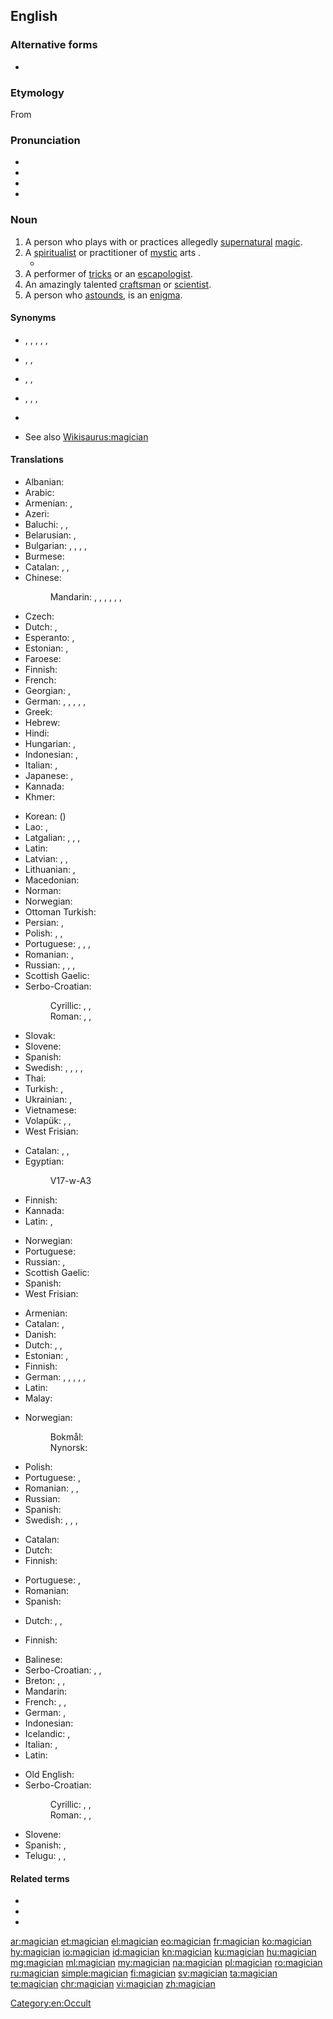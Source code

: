 ==English==
{{wikipedia}}

===Alternative forms===
* {{l|en|magitian}} {{qualifier|obsolete}}

===Etymology===
From {{etyl|frm|en}} {{m|frm|magicien}}

===Pronunciation===
* {{IPA|/məˈdʒɪʃən/|lang=en}}
* {{audio|En-us-magician.ogg|Audio (US)|lang=en}}
* {{hyphenation|ma|gi|cian|lang=en}}
* {{rhymes|ɪʃən|lang=en}}

===Noun===
{{en-noun}}

# A person who plays with or practices allegedly [[supernatural]] [[magic]].
# A [[spiritualist]] or practitioner of [[mystic]] arts {{qualifier|often derogatory}}.
#* {{quote-magazine|date=2014-06-21|volume=411|issue=8892|magazine={{w|The Economist}}
|title=[http://www.economist.com/news/books-and-arts/21604535-real-sir-isaac-newton-was-not-first-king-reason-last Magician’s brain]
|passage=The truth is that [Isaac] Newton was very much a product of his time. The colossus of science was not the first king of reason, Keynes wrote after reading Newton’s unpublished manuscripts. Instead “he was the last of the '''magicians'''”.}}
# A performer of [[tricks]] or an [[escapologist]].
# An amazingly talented [[craftsman]] or [[scientist]].
# A person who [[astound]]s, is an [[enigma]].

====Synonyms====
* {{sense|practitioner of allegedly supernatural magic}} {{l|en|sorcerer}}, {{l|en|thaumaturge}}, {{l|en|wizard}}, {{l|en|warlock}}, {{l|en|witch}}, {{l|en|magic user}}
* {{sense|spiritualist or practitioner of mystic arts}} {{l|en|spiritualist}}, {{l|en|mystic}}, {{l|en|witch doctor}}
* {{sense|performer of tricks}} {{l|en|wizard}}, {{l|en|trickster}}, {{l|en|stage magician}}
* {{sense|talented craftsman or scientist}} {{l|en|whizz}}, {{l|en|whiz}}, {{l|en|wiz}}, {{l|en|wizard}}
* {{sense|person who astounds, is an enigma}} {{l|en|phenomenon}}
* See also [[Wikisaurus:magician]]

====Translations====
{{trans-top|practitioner of allegedly supernatural magic}}
* Albanian: {{t+|sq|magjistar|m}}
* Arabic: {{t|ar|سَاحِر|m}}
* Armenian: {{t+|hy|կախարդ}}, {{t+|hy|վհուկ}}
* Azeri: {{t+|az|sehrbaz}}
* Baluchi: {{t|bal|سحرگو|tr=sahargo}}, {{t|bal|جادوگر}}, {{t|bal|سحر کنوخ|tr=sihr kanox}}
* Belarusian: {{t|be|чараўні́к|m|sc=Cyrl}}, {{t|be|маг|m|sc=Cyrl}}
* Bulgarian: {{t+|bg|вълше́бник|m|sc=Cyrl}}, {{t+|bg|чароде́й|m|sc=Cyrl}}, {{t+|bg|маг|m|sc=Cyrl}}, {{t+|bg|магьосник|m|sc=Cyrl}}, {{t+|bg|вещер|m|sc=Cyrl}}
* Burmese: {{t+|my|မျက်လှည့်ဆရာ|tr=mje' hle. hsaja|sc=Mymr}}
* Catalan: {{t+|ca|mag|m}}, {{t|ca|màgic|m}}, {{t+|ca|fetiller|m}}
* Chinese:
*: Mandarin: {{t+|cmn|巫師|sc=Hani}}, {{t+|cmn|巫师|tr=wūshī|sc=Hani}}, {{t+|cmn|覡|sc=Hani}}, {{t+|cmn|觋|tr=xí|sc=Hani}}, {{t+|cmn|魔術師|sc=Hani}}, {{t+|cmn|魔术师|tr=móshùshī|sc=Hani}}, {{t+|cmn|妖人|tr=yāorén|sc=Hani}}
* Czech: {{t+|cs|kouzelník|m}}
* Dutch: {{t+|nl|tovenaar|m}}, {{t+|nl|magiër|m}}
* Esperanto: {{t|eo|iluziisto}}, {{t|eo|sorĉisto}}
* Estonian: {{t|et|maag}}, {{t+|et|võlur}}
* Faroese: {{t|fo|gandakallur|m}}
* Finnish: {{t+|fi|taikuri}}
* French: {{t+|fr|magicien|m}}
* Georgian: {{t|ka|ჯადოქარი}}, {{t|ka|გრძნეული}}
* German: {{t+|de|Magier|m}}, {{t+|de|Zauberer|m}}, {{t|de|Zaubrer|m}}, {{t+|de|Magierin|f}}, {{t+|de|Zauberin|f}}, {{t|de|Zaubrerin|f}}
* Greek: {{t+|el|μάγος|m}}
* Hebrew: {{t+|he|קוסם|m|tr=kosem}}
* Hindi: {{t+|hi|जादूगर|tr=jādūgar|sc=Deva}}
* Hungarian: {{t+|hu|mágus}}, {{t+|hu|bűvész}}
* Indonesian: {{t+|id|tukang sulap}}, {{t+|id|dukun}}
* Italian: {{t+|it|mago|m}}, {{t+|it|stregone|m}}
* Japanese: {{t|ja|魔法使い|tr=まほうつかい, mahō tsukai}}, {{t|ja|魔術師|tr=まじゅつし, majutsushi}}
* Kannada: {{t+|kn|ಮಾಂತ್ರಿಕ|sc=Knda|tr=māntrika}}
* Khmer: {{t|km|មនុស្សចេះឆ|tr=mɔnuh ceh cʰɑɑ|sc=Khmr}}
{{trans-mid}}
* Korean: {{t+|ko|마술사|sc=Kore}} ({{t+|ko|魔術師|sc=Kore}})
* Lao: {{t|lo|ນະເລນ|tr=nāléːn|sc=Laoo}}, {{t|lo|ຜູ້ວິເສດ|tr=pʰȕː wī sȅːt|sc=Laoo}}
* Latgalian: {{t|ltg|būrs|m}}, {{t|ltg|būre|f}}, {{t|ltg|ragaņs|m}}, {{t|ltg|ragane|f}}
* Latin: {{t|la|magus}}
* Latvian: {{t|lv|burvis|m}}, {{t|lv|burve|f}}, {{t|lv|zintnieks|m}}
* Lithuanian: {{t+|lt|magas|m}}, {{t|lt|burtininkas|m}}
* Macedonian: {{t|mk|магио́ничар|m|sc=Cyrl}}
* Norman: {{t|nrf|magicien|m}}
* Norwegian: {{t|no|magiker|m}}
* Ottoman Turkish: {{t|ota|سحرباز|tr=sihrbâz|sc=ota-Arab}}
* Persian: {{t+|fa|جادوگر|tr=jâdugar|sc=fa-Arab}}, {{t+|fa|ساحر|tr=sâher|sc=fa-Arab}}
* Polish: {{t+|pl|magik|m}}, {{t+|pl|czarodziej|m}}, {{t+|pl|czarownik|m}}
* Portuguese: {{t+|pt|mago|m}}, {{t+|pt|bruxo|m}}, {{t+|pt|mágico|m}}, {{t+|pt|feiticeiro|m}}
* Romanian: {{t+|ro|vrăjitor|m}}, {{t+|ro|magician|m}}
* Russian: {{t+|ru|волше́бник|m}}, {{t+|ru|колду́н|m}}, {{t+|ru|маг|m}}, {{t+|ru|чароде́й|m}}
* Scottish Gaelic: {{t|gd|draoidh|m}}
* Serbo-Croatian:
*: Cyrillic: {{t|sh|мађионичар|m}}, {{t|sh|маг|m}}, {{t|sh|чаробњак|m}}
*: Roman: {{t+|sh|mađioničar|m}}, {{t+|sh|mag|m}}, {{t+|sh|čarobnjak|m}}
* Slovak: {{t|sk|kúzelník|m}}
* Slovene: {{t+|sl|čarovnik|m}}
* Spanish: {{t+|es|mago|m}}
* Swedish: {{t+|sv|trollkarl|m}}, {{t+|sv|trollkäring|f}}, {{t|sv|trollkona|f}}, {{t+|sv|trollpacka|f}}, {{t|sv|trollgubbe|m}}
* Thai: {{t|th|ผู้วิเศษ|tr=pôo-wí-sàyt|sc=Thai}}
* Turkish: {{t+|tr|sihirbaz}}, {{t+|tr|büyücü}}
* Ukrainian: {{t|uk|чарівни́к|m|sc=Cyrl}}, {{t+|uk|маг|m|sc=Cyrl}}
* Vietnamese: {{t+|vi|phù thủy}}
* Volapük: {{qualifier|♂♀}} {{t+|vo|magivan}}, {{qualifier|♂}} {{t|vo|himagivan}}, {{qualifier|♀}} {{t+|vo|jimagivan}}
* West Frisian: {{t|fy|tsjoender|c}}
{{trans-bottom}}

{{trans-top|spiritualist or practitioner of mystic arts}}
* Catalan: {{t+|ca|mag|m}}, {{t|ca|màgic|m}}, {{t+|ca|fetiller|m}}
* Egyptian: {{t|egy|s3w|sc=Egyp}}
*: <hiero>V17-w-A3</hiero>
* Finnish: {{t+|fi|mystikko}}
* Kannada: {{t+|kn|ಮಾಂತ್ರಿಕ|sc=Knda|tr=māntrika}}
* Latin: {{t|la|magus}}, {{t|la|mysticus}}
{{trans-mid}}
* Norwegian: {{t|no|trollmann|m}}
* Portuguese: {{t+|pt|feiticeiro|m}}
* Russian: {{t+|ru|заклина́тель|m}}, {{t+|ru|чароде́й|m}}
* Scottish Gaelic: {{t|gd|draoidh|m}}
* Spanish: {{t+|es|mago|m}}
* West Frisian: {{t|fy|tsjoender|c}}
{{trans-bottom}}

{{trans-top|performer of tricks}}
* Armenian: {{t+|hy|աճպարար}}
* Catalan: {{t+|ca|mag|m}}, {{t|ca|màgic|m}}
* Danish: {{t|da|tryllekunstner|c}}
* Dutch: {{t+|nl|goochelaar|m}}, {{t+|nl|illusionist|m}}, {{t+|nl|magiër|m}}
* Estonian: {{t|et|mustkunstnik}}, {{t+|et|illusionist}}
* Finnish: {{t|fi|illusionisti}}
* German: {{t+|de|Magier|m}}, {{t+|de|Magierin|f}}, {{t|de|Zauberkünstler|m}}, {{t|de|Zauberkünstlerin|f}}, {{t|de|Illusionskünstler|m}}, {{t|de|Illusionskünstlerin|f}}
* Latin: {{t|la|magus}}
* Malay: {{t|ms|ahli silap mata}}
{{trans-mid}}
* Norwegian:
*: Bokmål: {{t|nb|tryllekunstner|m}}
*: Nynorsk: {{t|nn|tryllekunstnar|m}}
* Polish: {{t+|pl|magik|m}}
* Portuguese: {{t+|pt|mágico|m}}, {{t+|pt|ilusionista}}
* Romanian: {{t+|ro|magician|m}}, {{t+|ro|magiciană|f}}, {{t+|ro|iluzionist|m}}
* Russian: {{t+|ru|фо́кусник|m}}
* Spanish: {{t+|es|mago|m}}
* Swedish: {{t+|sv|magiker|c}}, {{t|sv|trollkonstnär|c}}, {{t+|sv|trollkarl|m}}, {{t+|sv|illusionist|c}}
{{trans-bottom}}

{{trans-top|amazingly talented craftsman or scientist}}
* Catalan: {{t+|ca|mag|m}}
* Dutch: {{t+|nl|tovenaar|m}}
* Finnish: {{t+|fi|velho}}
{{trans-mid}}
* Portuguese: {{t+|pt|mago|m}}, {{t+|pt|fenômeno|m}}
* Romanian: {{t+|ro|magician|m}}
* Spanish: {{t+|es|fenómeno|m}}
{{trans-bottom}}

{{trans-top|person who astounds, is an enigma}}
* Dutch: {{t+|nl|goochelaar|m}}, {{t+|nl|tovenaar|m}}, {{t+|nl|magiër|m}}
{{trans-mid}}
* Finnish: {{t+|fi|ilmiö}}
{{trans-bottom}}

{{checktrans-top}}
* Balinese: {{t-check|ban|balian}}
* Serbo-Croatian: {{t+check|sh|mađioničar|m}}, {{t+check|sh|čarobnjak|m}}, {{t+check|sh|čarobnica|f}}
* Breton: {{t-check|br|strobineller|m}}, {{t-check|br|majisian|m}}, {{t-check|br|hudour|m}}
* Mandarin: {{t+check|cmn|魔术家|tr=mó shù jiā|sc=Hani}}
* French: {{t+check|fr|magicien|m}}, {{qualifier|1}} {{t+check|fr|magicienne|f}}, {{t+check|fr|sorcier|m}}
* German: {{t+check|de|Magier|m}}, {{t+check|de|Zauberer|m}}
* Indonesian: {{t+check|id|dukun}}
* Icelandic: {{t-check|is|töframaður|m}}, {{t+check|is|galdramaður|m}}
* Italian: {{t+check|it|mago|m}}, {{qualifier|1}} {{t+check|it|maga|f}}
* Latin: {{t-check|la|magus|m}}
{{trans-mid}}
* Old English: {{t-check|ang|wiċċa|m}}
* Serbo-Croatian:
*: Cyrillic: {{t-check|sh|мађионичар|m|sc=Cyrl}}, {{t-check|sh|чаробњак|m|sc=Cyrl}}, {{t-check|sh|чаробница|f|sc=Cyrl}}
*: Roman: {{t+check|sh|mađioničar|m}}, {{t+check|sh|čarobnjak|m}}, {{t+check|sh|čarobnica|f}}
* Slovene: {{t-check|sl|čarodejník|m}}
* Spanish: {{t+check|es|mago|m}}, {{t+check|es|hechicero|m}}
* Telugu: {{t-check|te|ఐంద్రజాలికుడు|tr=aindrajālikuḍu}}, {{t+check|te|ఇంద్రజాలికుడు|tr=indrajālikuḍu}}, {{t-check|te|మంత్రగాడు|tr=mantragāḍu}}
{{trans-bottom}}

====Related terms====
* {{l|en|magic}}
* {{l|en|magical}}
* {{l|en|magically}}

[[Category:en:Occult]]

[[ar:magician]]
[[et:magician]]
[[el:magician]]
[[eo:magician]]
[[fr:magician]]
[[ko:magician]]
[[hy:magician]]
[[io:magician]]
[[id:magician]]
[[kn:magician]]
[[ku:magician]]
[[hu:magician]]
[[mg:magician]]
[[ml:magician]]
[[my:magician]]
[[na:magician]]
[[pl:magician]]
[[ro:magician]]
[[ru:magician]]
[[simple:magician]]
[[fi:magician]]
[[sv:magician]]
[[ta:magician]]
[[te:magician]]
[[chr:magician]]
[[vi:magician]]
[[zh:magician]]